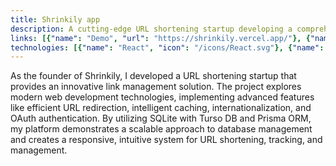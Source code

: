 ```yaml
---
title: Shrinkily app
description: A cutting-edge URL shortening startup developing a comprehensive link management platform with advanced features like custom redirections, caching, internationalization, and OAuth authentication.
links: [{"name": "Demo", "url": "https://shrinkily.vercel.app/"}, {"name": "Repository", "url": "https://github.com/JosePabloSG/shrinkily-app"}]
technologies: [{"name": "React", "icon": "/icons/React.svg"}, {"name": "Next.js", "icon": "/icons/Nextjs.svg"}, {"name": "TypeScript", "icon": "/icons/Typescript.svg"}, {"name": "Tailwind CSS", "icon": "/icons/Tailwindcss.svg"}, {"name": "Frame Motion", "icon": "/icons/Framermotion.svg"}, {"name": "Json Web Tokens", "icon": "/icons/Jwt.svg"}, {"name": "Auth0", "icon": "/icons/Auth0.svg"}, {"name": "Prisma", "icon": "/icons/Prisma.svg"}, {"name": "EsLint", "icon": "/icons/Eslint.svg"}, {"name": "Zod", "icon": "/icons/Zod.svg"}]
---
```

As the founder of Shrinkily, I developed a URL shortening startup that provides an innovative link management solution. The project explores modern web development technologies, implementing advanced features like efficient URL redirection, intelligent caching, internationalization, and OAuth authentication.
By utilizing SQLite with Turso DB and Prisma ORM, my platform demonstrates a scalable approach to database management and creates a responsive, intuitive system for URL shortening, tracking, and management.